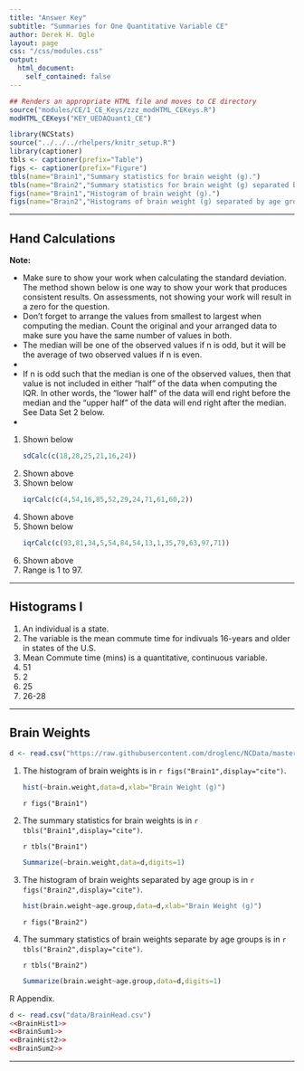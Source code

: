 ```yaml
---
title: "Answer Key"
subtitle: "Summaries for One Quantitative Variable CE"
author: Derek H. Ogle
layout: page
css: "/css/modules.css"
output:
  html_document:
    self_contained: false
---
```


```r
## Renders an appropriate HTML file and moves to CE directory
source("modules/CE/1_CE_Keys/zzz_modHTML_CEKeys.R")
modHTML_CEKeys("KEY_UEDAQuant1_CE")
```

```r
library(NCStats)
source("../../../rhelpers/knitr_setup.R")
library(captioner)
tbls <- captioner(prefix="Table")
figs <- captioner(prefix="Figure")
tbls(name="Brain1","Summary statistics for brain weight (g).")
tbls(name="Brain2","Summary statistics for brain weight (g) separated by age group.")
figs(name="Brain1","Histogram of brain weight (g).")
figs(name="Brain2","Histograms of brain weight (g) separated by age group.")
```

----

## Hand Calculations

<div class="alert alert-warning">
<strong>Note:</strong> 
<ul>
<li>Make sure to show your work when calculating the standard deviation. The method shown below is one way to show your work that produces consistent results. On assessments, not showing your work will result in a zero for the question.</li>
<li>Don't forget to arrange the values from smallest to largest when computing the median. Count the original and your arranged data to make sure you have the same number of values in both.</li>
<li>The median will be one of the observed values if n is odd, but it will be the average of two observed values if n is even.<li>
<li>If n is odd such that the median is one of the observed values, then that value is not included in either "half" of the data when computing the IQR. In other words, the "lower half" of the data will end right before the median and the "upper half" of the data will end right after the median. See Data Set 2 below.<li>
</ul>
</div>

<ol>
<li>Shown below</li>
```r
sdCalc(c(18,28,25,21,16,24))
```
<li>Shown above</li>
<li>Shown below</li>
```r
iqrCalc(c(4,54,16,85,52,29,24,71,61,60,2))
```
<li>Shown above</li>
<li>Shown below</li>
```r
iqrCalc(c(93,81,34,5,54,84,54,13,1,35,79,63,97,71))
```

<li>Shown above</li>
<li>Range is 1 to 97.</li>
</ol>

----

## Histograms I

1. An individual is a state.
1. The variable is the mean commute time for indivuals 16-years and older in states of the U.S.
1. Mean Commute time (mins) is a quantitative, continuous variable.
1. 51
1. 2
1. 25
1. 26-28

----

## Brain Weights
```r
d <- read.csv("https://raw.githubusercontent.com/droglenc/NCData/master/BrainHead.csv")
```

<ol>
<li>The histogram of brain weights is in `r figs("Brain1",display="cite")`.</li>
```r
hist(~brain.weight,data=d,xlab="Brain Weight (g)")
```

`r figs("Brain1")`

<li>The summary statistics for brain weights is in `r tbls("Brain1",display="cite")`.</li>

`r tbls("Brain1")`

```r
Summarize(~brain.weight,data=d,digits=1)
```

<li>The histogram of brain weights separated by age group is in `r figs("Brain2",display="cite")`.</li>
```r
hist(brain.weight~age.group,data=d,xlab="Brain Weight (g)")
```

`r figs("Brain2")`

<li>The summary statistics of brain weights separate by age groups is in `r tbls("Brain2",display="cite")`.</li>

`r tbls("Brain2")`

```r
Summarize(brain.weight~age.group,data=d,digits=1)
```
</ol>

R Appendix.
```r
d <- read.csv("data/BrainHead.csv")
<<BrainHist1>>
<<BrainSum1>>
<<BrainHist2>>
<<BrainSum2>>
```

----

